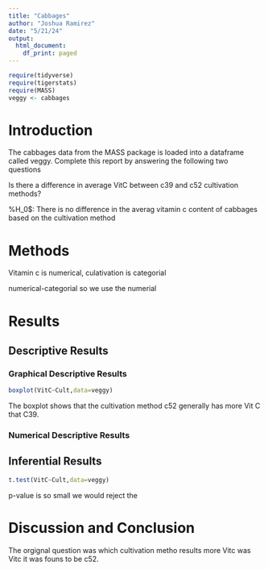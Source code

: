 ```yaml
---
title: "Cabbages"
author: "Joshua Ramirez"
date: "5/21/24"
output:
  html_document:
    df_print: paged
---
```


```r
require(tidyverse)
require(tigerstats)
require(MASS)
veggy <- cabbages
```

# Introduction

<!--In this section you explain what you are trying to show.  Where did the data come from?  What is the research or other question you are trying to answer?!-->
 The cabbages data from the MASS package is loaded into a dataframe called veggy. Complete this report by answering the following two questions  
 
 Is there a difference in average VitC between c39 and c52 cultivation methods? 
 
 %H_0$: There is no difference in the averag vitamin c content of cabbages based on the cultivation method

# Methods

<!--Decide on your methods:  use "variable analysis" or other appropriate descriptors.  Make sure to choose at least one graphical method and at least one numerical method.!-->


Vitamin c is numerical, culativation is categorial

numerical-categorial so we use the numerial 

# Results

<!--Divide this section into two sub-sections:  One for your descriptive  results and one for your inferential results.!-->

## Descriptive Results

### Graphical Descriptive Results

<!--Graphical results here.  Make sure to show your code.  Provide appropriate labels for axes, giving units if possible, and provide a good title for the graph, too.  Use the graphical results to describe the patterns if any that exist in the data as focused toward the research question!-->



```r
boxplot(VitC~Cult,data=veggy)
```
The boxplot shows that the cultivation method c52 generally has more Vit C that C39.

### Numerical Descriptive Results

<!--Numerical results go here. Use the numerical results to describe the patterns if any that exist in the data as focused toward the research question!-->

## Inferential Results

```r
t.test(VitC~Cult,data=veggy)
```
p-value is so small we would reject the 
<!--State hypothesis clearly.  Make sure your discussion of the inferential test covers all the aspects that the test output produces, such as test statistic, p-value etc.  Make a decision about the null hypothesis, explain the assumptions on which the selected test/procedure was based, and why the chosen procedure satisfys the assumptions and is appropriate to answer the research question!-->


# Discussion and Conclusion

<!--Discussion and conclusion here.  If you found a relationship be sure to consider whether the relationship occurs because one of the variavbles causes the other, or whether they perhasps are related for some other reason.  Watch the chapter 6 videos from the GeorgeTown videos collection.!-->


The orgignal question was which cultivation metho results more Vitc was Vitc it was founs to be c52.
